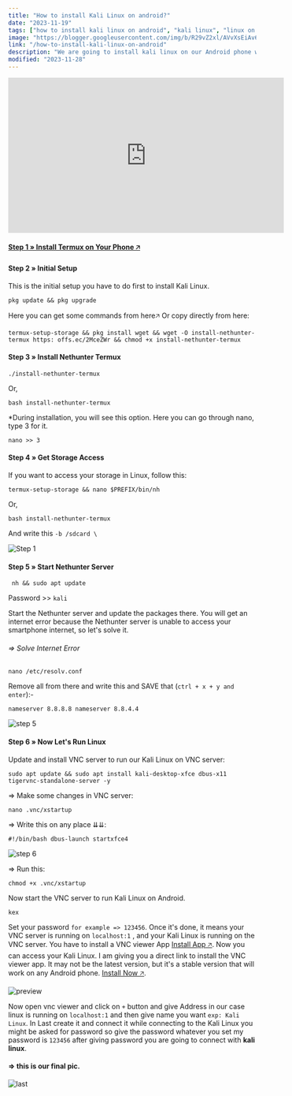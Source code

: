 ```yaml
---
title: "How to install Kali Linux on android?"
date: "2023-11-19"
tags: ["how to install kali linux on android", "kali linux", "linux on android", "kali linux on phone", "rootless kali linux for android", "kali liunx for android"]
image: "https://blogger.googleusercontent.com/img/b/R29vZ2xl/AVvXsEiAv619Uv73bJm8IdIn0Kq2ujJlsIrgya5eYZuCmFAQBiAE4YtV1OXw0tD2LKUiv1qm5-s0XP4eJuoC3NwGoy7SoteaIs6z5_B7q59u9RYe7ZRpZ0sDhpeGANuIC-ijBydka6Tf9MN_qtfJPliSH5yIHGAbp4IMsA20v4UdSdgOt2YhHuY1cZRn4_oES9M/w640-h358/install%20Kali%20linux.png"
link: "/how-to-install-kali-linux-on-android"
description: "We are going to install kali linux on our Android phone without any err and we will install firefox browser on installed linux for browsing."
modified: "2023-11-28"
---
```


<iframe width="560" height="315" src="https://www.youtube.com/embed/XM5eCDJstII?si=EOFQEcYRLpouf5oS" title="YouTube video player" frameBorder="0" allow="accelerometer; clipboard-write; encrypted-media; gyroscope; picture-in-picture; web-share" allowFullScreen></iframe>

#### [Step 1 » Install Termux on Your Phone 🡥](posts/how-to-install-termux)
#### Step 2 » Initial Setup
This is the initial setup you have to do first to install Kali Linux.

```shell
pkg update && pkg upgrade
```
Here you can get some commands from here🡥 Or copy directly from here:

```shell
termux-setup-storage && pkg install wget && wget -O install-nethunter-termux https: offs.ec/2MceZWr && chmod +x install-nethunter-termux
```
#### Step 3 » Install Nethunter Termux

```shell
./install-nethunter-termux
```
Or,

```shell
bash install-nethunter-termux
```
*During installation, you will see this option. Here you can go through nano, type 3 for it.

```shell
nano >> 3
```

#### Step 4 » Get Storage Access
If you want to access your storage in Linux, follow this:

```shell
termux-setup-storage && nano $PREFIX/bin/nh
```
Or,

```shell
bash install-nethunter-termux
```
And write this `-b /sdcard \`

![Step 1](https://blogger.googleusercontent.com/img/b/R29vZ2xl/AVvXsEiyJNsGtguhDHMNcbyrqE7gQJo6-qNC_iX732U2_J2xIyh0ZjuC2BYmHV1W7BXO2MYVic5ADSLlY7WaWAVVGXbORwF_n2rOJTkIPRbHORhga56CoC9BJBZ5L3Tbp1grmbPV7KDq9TI5E_UQbxSR8Fb3LW79v0OP-xMDytogbF5e1qH_ikwt-ucIneuRrVU/w640-h320/linux1.png)

#### Step 5 » Start Nethunter Server
```shell
 nh && sudo apt update
 ```
Password >> `kali`

Start the Nethunter server and update the packages there. You will get an internet error because the Nethunter server is unable to access your smartphone internet, so let's solve it.

 ###### => Solve Internet Error
```shell
nano /etc/resolv.conf
```
Remove all from there and write this and SAVE that (`ctrl + x + y and enter`):-
```shell
nameserver 8.8.8.8 nameserver 8.8.4.4
```
![step 5](https://blogger.googleusercontent.com/img/b/R29vZ2xl/AVvXsEjQKFqYULoxf8uiNnQyl4HUTSLIxZwgcu96TpGHGDHYHDvsd3n8pLCsdEUgJylbdV9pGUcqDqdPS99rUaIEiANqkivAD1O2RmsFEg8KCOZpgQ7TgkyV-GLCHgSnoWXGUQthUZKKiE6HRroHVHwDJ0xtKQywNkovBv0xweWrbId8X3NfEzSCRhPtxUd4h1o/w640-h320/linux2.png)

#### Step 6 » Now Let's Run Linux
Update and install VNC server to run our Kali Linux on VNC server:

```shell
sudo apt update && sudo apt install kali-desktop-xfce dbus-x11 tigervnc-standalone-server -y
```

=>  Make some changes in VNC server:

```shell
nano .vnc/xstartup
```
=> Write this on any place ⇊⇊:

```shell
#!/bin/bash dbus-launch startxfce4
```
![step 6](https://blogger.googleusercontent.com/img/b/R29vZ2xl/AVvXsEgblL-g81YDoTvVexOIAHDsKYY_47eEiZ_4GJoAwl8WeORzy0aw3i7axiVEUHSdKGukhO-ffpIsWqRbQylqNBfZ37alx6pCBfp2Sv8ojMncsNNZz2L7HrudgcHyEI1JUSglvUv4YYB47dMRlmxXxsJd0pvEuKiUEf3fNDunDZsp2gFRHR1uBHcwNUJ_rVg/w640-h320/linux3.png)

=> Run this:

```shell 
chmod +x .vnc/xstartup
```
Now start the VNC server to run Kali Linux on Android.

```shell
kex
```
Set your password `for example => 123456`. Once it's done, it means your VNC server is running on `localhost:1` , and your Kali Linux is running on the VNC server. You have to install a VNC viewer App [Install App 🡥](/posts/how-to-install-vnc-viewer-for-android). Now you can access your Kali Linux. I am giving you a direct link to install the VNC viewer app. It may not be the latest version, but it's a stable version that will work on any Android phone. [Install Now 🡥](/posts/how-to-install-vnc-viewer-app).

![preview](https://blogger.googleusercontent.com/img/b/R29vZ2xl/AVvXsEhfK_0TmTINx7FXkYGwIJcnrMdBJ0ptTs9wdCxie-uVq_HY352eT0UXnNYPsMLBhSAE5F_liBFcseyTj1sYWBIbTjdh1PLmVZXOU7IxDEKEjzbdABuBCcOEeYU6eNGLvw5GeZmgn5dcCPUdyLYg1Ky8O_9gSQe1De9nXuzVoKL7qYP0N2OQefq1ysPhK_M/w640-h320/linux5.png)

Now open vnc viewer and click on `+` button and give 
Address in our case linux is running on `localhost:1` and then give name you want `exp: Kali Linux`. In Last create it and connect it while connecting to the Kali Linux you might be asked for password so give the password whatever you set my password is `123456` after giving password you are going to connect with **kali linux**. 

 #### => this is our final pic. 

![last](https://blogger.googleusercontent.com/img/b/R29vZ2xl/AVvXsEh39s1LbheHS3go7DACYN3qJowm-WY0Vt1pbI8XXwPiOgQQADrSN5LNYCTRS27bjVXzMYZRIU8kf7XA12l8dqEosa0VLxvD4zJrPsRhx2vTpB05VzlelHkeuxphNU20bKPOvd6gNIuJWy8zSblgQf4jrIWuF_1EYMCNcdJXCGZHkNAh23Q1kXf3EQ2eWlE/w640-h320/IMG-20231126-WA0004.jpg)
  

